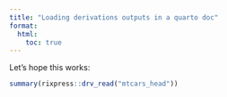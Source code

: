 ```yaml
---
title: "Loading derivations outputs in a quarto doc"
format:
  html:
    toc: true
---
```


Let's hope this works:

```r
summary(rixpress::drv_read("mtcars_head"))
```

